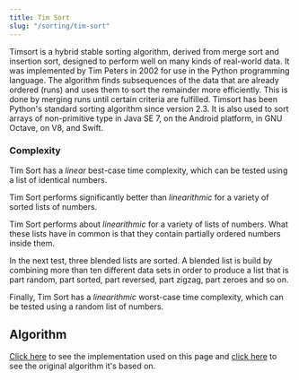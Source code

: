```yaml
---
title: Tim Sort
slug: "/sorting/tim-sort"
---
```


Timsort is a hybrid stable sorting algorithm, derived from merge sort and insertion sort, designed to perform well on many kinds of real-world data. It was implemented by Tim Peters in 2002 for use in the Python programming language. The algorithm finds subsequences of the data that are already ordered (runs) and uses them to sort the remainder more efficiently. This is done by merging runs until certain criteria are fulfilled. Timsort has been Python's standard sorting algorithm since version 2.3. It is also used to sort arrays of non-primitive type in Java SE 7, on the Android platform, in GNU Octave, on V8, and Swift.

### Complexity

Tim Sort has a *linear* best-case time complexity, which can be tested using a list of identical numbers.

<ComplexityChart title="Time complexity of Tim Sort on a list of identical numbers">
    <ComplexitySeries/>
    <AnalysisSeries id="tim-sort-identical" algorithms={[Algorithms.timSort]} dataSets={[DataSets.zeroes, DataSets.same]}/>
</ComplexityChart>

Tim Sort performs significantly better than *linearithmic* for a variety of sorted lists of numbers.

<ComplexityChart title="Time complexity of Tim Sort on sorted lists of numbers">
    <ComplexitySeries/>
    <AnalysisSeries id="tim-sort-sorted" algorithms={[Algorithms.timSort]} dataSets={[DataSets.sorted, DataSets.reversed, DataSets.square]}/>
</ComplexityChart>

Tim Sort performs about *linearithmic* for a variety of lists of numbers. What these lists have in common is that they contain partially ordered numbers inside them.

<ComplexityChart title="Time complexity of Tim Sort on semi sorted lists of numbers">
    <ComplexitySeries/>
    <AnalysisSeries id="tim-sort-semi-sorted" algorithms={[Algorithms.timSort]} dataSets={[DataSets.sortedHalf, DataSets.halfSorted, DataSets.zigzag, DataSets.semiSorted, DataSets.sawtooth ]}/>
</ComplexityChart>

In the next test, three blended lists are sorted. A blended list is build by combining more than ten different data sets in order to produce a list that is part random, part sorted, part reversed, part zigzag, part zeroes and so on.

<ComplexityChart title="Time complexity of Tim Sort on three blended lists of numbers">
    <ComplexitySeries/>
    <AnalysisSeries id="tim-sort-blended" algorithms={[Algorithms.timSort]} dataSets={DataSets.repeat(DataSets.blender, 3, false)} />
</ComplexityChart>

Finally, Tim Sort has a *linearithmic* worst-case time complexity, which can be tested using a random list of numbers.

<ComplexityChart title="Time complexity of Tim Sort on a random list of numbers">
    <ComplexitySeries/>
    <AnalysisSeries id="tim-sort-random" algorithms={[Algorithms.timSort]} dataSets={[DataSets.random]}/>
</ComplexityChart>

## Algorithm

[Click here](https://github.com/MartinDevillers/omicron/blob/master/src/algorithms/tim-sort.ts) to see the implementation used on this page and [click here](https://github.com/mziccard/node-timsort/blob/master/src/timsort.js) to see the original algorithm it's based on.

